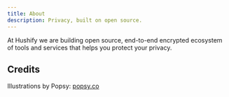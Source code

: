 ```yaml
---
title: About
description: Privacy, built on open source.
---
```


At Hushify we are building open source, end-to-end encrypted ecosystem of tools and services that helps you protect your privacy.

## Credits

Illustrations by Popsy: [popsy.co](https://popsy.co)
